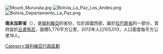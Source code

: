 [[Image:Mount_Mururata.jpg|right]]
[[Image:Bolivia_La_Paz_Los_Andes.png|right]]
[[Image:Bolivia_Departamento_La_Paz.png|right]]

'''南永加斯省'''（{{lang-es|Provincia de Sud Yungas}}），是[[玻利維亞|玻利維亞]]的省份，位於該國西部，屬於[[拉巴斯省_(玻利維亞)|拉巴斯省]]的一部分，首府設於[[丘盧馬尼|丘盧馬尼]]，面積5,770平方公里，2012年人口105,013，人口密度每平方公里18人。

{{coord|16|00|S|67|05|W|type:adm2nd_region:BO|display=title}}

{{Bolivia-geo-stub}}
{{玻利維亞省份}}

[[Category:玻利維亞行政區劃|Category:玻利維亞行政區劃]]